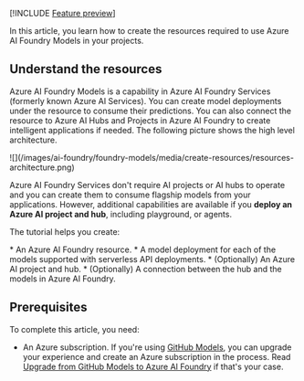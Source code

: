 ---
---

[!INCLUDE [Feature preview](../../../includes/feature-preview)]

In this article, you learn how to create the resources required to use Azure AI Foundry Models in your projects.

## Understand the resources

Azure AI Foundry Models is a capability in Azure AI Foundry Services (formerly known Azure AI Services). You can create model deployments under the resource to consume their predictions. You can also connect the resource to Azure AI Hubs and Projects in Azure AI Foundry to create intelligent applications if needed. The following picture shows the high level architecture.

<Frame>
    ![](/images/ai-foundry/foundry-models/media/create-resources/resources-architecture.png)
</Frame>

Azure AI Foundry Services don't require AI projects or AI hubs to operate and you can create them to consume flagship models from your applications. However, additional capabilities are available if you **deploy an Azure AI project and hub**, including playground, or agents.

The tutorial helps you create:

<Check>
* An Azure AI Foundry resource.
* A model deployment for each of the models supported with serverless API deployments.
* (Optionally) An Azure AI project and hub.
* (Optionally) A connection between the hub and the models in Azure AI Foundry.
</Check>

## Prerequisites

To complete this article, you need:

* An Azure subscription. If you're using [GitHub Models](https://docs.github.com/en/github-models/), you can upgrade your experience and create an Azure subscription in the process. Read [Upgrade from GitHub Models to Azure AI Foundry](../../how-to/quickstart-github-models) if that's your case.